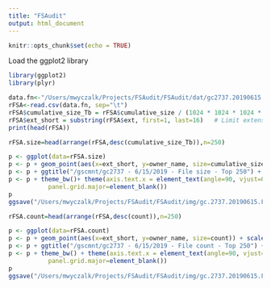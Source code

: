 ```yaml
---
title: "FSAudit"
output: html_document
---
```



```r
knitr::opts_chunk$set(echo = TRUE)
```

Load the ggplot2 library
```r
library(ggplot2)
library(plyr)
```
```r
data.fn<-"/Users/mwyczalk/Projects/FSAudit/FSAudit/dat/gc2737.20190615.summary.dat"
rFSA<-read.csv(data.fn, sep="\t")
rFSA$cumulative_size_Tb = rFSA$cumulative_size / (1024 * 1024 * 1024 * 1024)
rFSA$ext_short = substring(rFSA$ext, first=1, last=16)   # Limit extension to first 16 characters for plotting
print(head(rFSA))
```


```r
rFSA.size=head(arrange(rFSA,desc(cumulative_size_Tb)),n=250)

p <- ggplot(data=rFSA.size)
p <- p + geom_point(aes(x=ext_short, y=owner_name, size=cumulative_size_Tb)) + scale_size_area(name="Cumulative Size [Tb]")
p <- p + ggtitle("/gscmnt/gc2737 - 6/15/2019 - File size - Top 250") + ylab("Owner Name") + xlab("File Extension")
p <- p + theme_bw()+ theme(axis.text.x = element_text(angle=90, vjust=0.5, hjust=1), panel.grid.minor=element_blank(),
           panel.grid.major=element_blank())
p
ggsave("/Users/mwyczalk/Projects/FSAudit/FSAudit/img/gc.2737.20190615.FileSize.pdf", width=18, height=6, useDingbats=FALSE)
```

```r
rFSA.count=head(arrange(rFSA,desc(count)),n=250)

p <- ggplot(data=rFSA.count)
p <- p + geom_point(aes(x=ext_short, y=owner_name, size=count)) + scale_size_area(name="File Count")
p <- p + ggtitle("/gscmnt/gc2737 - 6/15/2019 - File count - Top 250") + ylab("Owner Name") + xlab("File Extension")
p <- p + theme_bw() + theme(axis.text.x = element_text(angle=90, vjust=0.5, hjust=1), panel.grid.minor=element_blank(),
           panel.grid.major=element_blank())
p
ggsave("/Users/mwyczalk/Projects/FSAudit/FSAudit/img/gc.2737.20190615.FileCount.pdf", width=18, height=6, useDingbats=FALSE)

```
